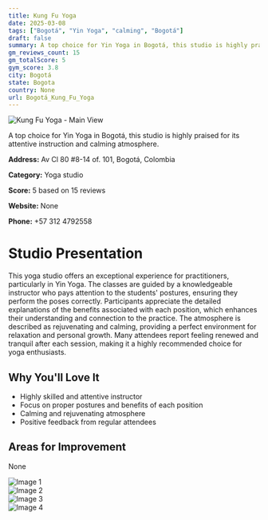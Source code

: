 ```yaml
---
title: Kung Fu Yoga
date: 2025-03-08
tags: ["Bogotá", "Yin Yoga", "calming", "Bogotá"]  
draft: false
summary: A top choice for Yin Yoga in Bogotá, this studio is highly praised for its attentive instruction and calming atmosphere.
gm_reviews_count: 15
gm_totalScore: 5
gym_score: 3.8
city: Bogotá
state: Bogota
country: None
url: Bogotá_Kung_Fu_Yoga
---
```


<div className="aspect-[16/9] relative my-8">
  <img 
    src="https://lh5.googleusercontent.com/p/AF1QipMenP3bbyry96mQ0vAoLBjiS6Ia6w3Mcr61_pMh=w1920-h1080-k-no"
    alt="Kung Fu Yoga - Main View"
    className="object-cover absolute inset-0 w-full h-full rounded-lg"
  />
</div>

A top choice for Yin Yoga in Bogotá, this studio is highly praised for its attentive instruction and calming atmosphere.

**Address:** Av Cl 80 #8-14 of. 101, Bogotá, Colombia

**Category:** Yoga studio

**Score:** 5 based on 15 reviews

**Website:** None

**Phone:** +57 312 4792558

# Studio Presentation

This yoga studio offers an exceptional experience for practitioners, particularly in Yin Yoga. The classes are guided by a knowledgeable instructor who pays attention to the students' postures, ensuring they perform the poses correctly. Participants appreciate the detailed explanations of the benefits associated with each position, which enhances their understanding and connection to the practice. The atmosphere is described as rejuvenating and calming, providing a perfect environment for relaxation and personal growth. Many attendees report feeling renewed and tranquil after each session, making it a highly recommended choice for yoga enthusiasts.


## Why You'll Love It

- Highly skilled and attentive instructor
- Focus on proper postures and benefits of each position
- Calming and rejuvenating atmosphere
- Positive feedback from regular attendees

## Areas for Improvement

None

<div className="grid grid-cols-1 xl:grid-cols-2 gap-4 my-8">
<div className="aspect-[4/3] relative"><img src="https://lh3.googleusercontent.com/p/AF1QipMpZ5HapopQTaOyhwTknelNq3BADQMwyGCQRHmQ=w1920-h1080-k-no" alt="Image 1" className="object-cover absolute inset-0 w-full h-full rounded-lg" /></div>
<div className="aspect-[4/3] relative"><img src="https://lh5.googleusercontent.com/p/AF1QipOnkxTLsAGcxfvfJQf6SXox-64AV_cnLUoVW3hp=w1920-h1080-k-no" alt="Image 2" className="object-cover absolute inset-0 w-full h-full rounded-lg" /></div>
<div className="aspect-[4/3] relative"><img src="https://lh5.googleusercontent.com/p/AF1QipPWeO6J0eqvrQmtQzrISvsy9rm10LjF21yvKshc=w1920-h1080-k-no" alt="Image 3" className="object-cover absolute inset-0 w-full h-full rounded-lg" /></div>
<div className="aspect-[4/3] relative"><img src="https://lh5.googleusercontent.com/p/AF1QipMI342-dnpAGVeIGGjWAHz5DoeVIEprWoOWzHyH=w1920-h1080-k-no" alt="Image 4" className="object-cover absolute inset-0 w-full h-full rounded-lg" /></div>
</div>